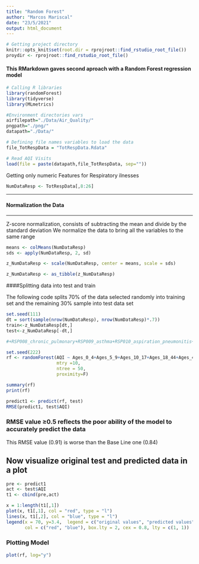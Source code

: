 ```yaml
---
title: "Random Forest"
author: "Marcos Mariscal"
date: "23/5/2021"
output: html_document
---
```

```r

# Getting project directory 
knitr::opts_knit$set(root.dir = rprojroot::find_rstudio_root_file())
proydir <- rprojroot::find_rstudio_root_file()

```

#### This RMarkdown gaves second aproach with a Random Forest regression model

```r

# Calling R libraries
library(randomForest)
library(tidyverse)
library(MLmetrics)
```

```r
#Environment directories vars
airfilepath="./Data/Air_Quality/"
pngpath="./png/"
datapath="./Data/"

# Defining file names variables to load the data
file_TotRespData = "TotRespData.Rdata"

```



```r
# Read AQI Visits
load(file = paste(datapath,file_TotRespData, sep=""))

```

Getting only numeric Features for Respiratory ilnesses

```r

NumDataResp <- TotRespData[,8:26]

```

---

#### Normalization the Data

---

Z-score normalization, consists of subtracting the mean and divide by the standard deviation
We normalize the data to bring all the variables to the same range

```r
means <- colMeans(NumDataResp)
sds <- apply(NumDataResp, 2, sd)

z_NumDataResp <- scale(NumDataResp, center = means, scale = sds)

z_NumDataResp <- as_tibble(z_NumDataResp)


```


####Splitting data into test and train

The following code splits 70% of the data selected randomly into training set and the remaining 30% sample into test data set

```r

set.seed(111)
dt = sort(sample(nrow(NumDataResp), nrow(NumDataResp)*.7))
train<-z_NumDataResp[dt,]
test<-z_NumDataResp[-dt,]

```


```r

#+RSP008_chronic_pulmonary+RSP009_asthma+RSP010_aspiration_pneumonitis+RSP012_respiratory_failure+Use_mech_ventilation+RateRespVisits+TotResp+POPULATION

set.seed(222)
rf <- randomForest(AQI ~ Ages_0_4+Ages_5_9+Ages_10_17+Ages_18_44+Ages_45_64+Ages_65_79+Ages_80+RSP002_pneumonia+RSP005_acute_bronchitis+RSP008_chronic_pulmonary+RSP009_asthma+RSP010_aspiration_pneumonitis+RSP012_respiratory_failure+Use_mech_ventilation+RateRespVisits+TotResp, data = train,
                   mtry =10,
                   ntree = 50,
                   proximity=F)

```


```r
summary(rf)
print(rf)
```

```r
predict1 <- predict(rf, test)
RMSE(predict1, test$AQI)
```

### RMSE value ≥0.5 reflects the poor ability of the model to accurately predict the data

This RMSE value (0.91) is worse than the Base Line one (0.84)

## Now visualize original test and predicted data in a plot

```r

pre <- predict1
act <- test$AQI
t1 <- cbind(pre,act)

x = 1:length(t1[,1])
plot(x, t1[,1], col = "red", type = "l")
lines(x, t1[,2], col = "blue", type = "l")
legend(x = 70, y=3.4,  legend = c("original values", "predicted values"), 
       col = c("red", "blue"), box.lty = 2, cex = 0.8, lty = c(1, 1))
```



### Plotting Model

```r
plot(rf, log="y")
```


